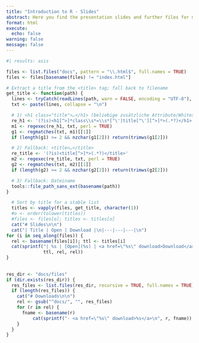 ```yaml
---
title: "Introduction to R - Slides"
abstract: Here you find the presentation slides and further files for my introductory course in R
format: html
execute:
  echo: false
warning: false
message: false
---
```


```r
#| results: asis

files <- list.files("docs", pattern = "\\.html$", full.names = TRUE)
files <- files[basename(files) != "index.html"]

# Extract a title from the <title> tag; fall back to filename
get_title <- function(path) {
  lines <- tryCatch(readLines(path, warn = FALSE, encoding = "UTF-8"), error = function(e) "")
  txt <- paste(lines, collapse = "\n")

  # 1) <h1 class="title">…</h1> (beliebige zusätzliche Attribute/Whitespace erlaubt)
  re_h1 <- '(?is)<h1[^>]*class\\s*=\\s*["\']title["\'][^>]*>(.*?)</h1>'
  m1 <- regexec(re_h1, txt, perl = TRUE)
  g1 <- regmatches(txt, m1)[[1]]
  if (length(g1) >= 2 && nzchar(g1[2])) return(trimws(g1[2]))

  # 2) Fallback: <title>…</title>
  re_title <- '(?is)<title[^>]*>(.*?)</title>'
  m2 <- regexec(re_title, txt, perl = TRUE)
  g2 <- regmatches(txt, m2)[[1]]
  if (length(g2) >= 2 && nzchar(g2[2])) return(trimws(g2[2]))

  # 3) Fallback: Dateiname
  tools::file_path_sans_ext(basename(path))
}

  # Sort by title for a stable list
  titles <- vapply(files, get_title, character(1))
  #o <- order(tolower(titles))
  #files <- files[o]; titles <- titles[o]
  cat("# Slides\n\n")
  cat("| Title | Open | Download |\n|---|---|---|\n")
for (i in seq_along(files)) {
  rel <- basename(files[i]); ttl <- titles[i]
  cat(sprintf("| %s | [Open](%s) | <a href=\"%s\" download>Download</a> |\n",
              ttl, rel, rel))
}
  
  
res_dir <- "docs/files"
if (dir.exists(res_dir)) {
  res_files <- list.files(res_dir, recursive = TRUE, full.names = TRUE)
  if (length(res_files)) {
    cat("# Downloads\n\n")
    rel <- gsub("^docs/", "", res_files)
    for (r in rel) {
      fname <- basename(r)
          cat(sprintf("- <a href=\"%s\" download>%s</a>\n", r, fname))
    }
  }
}  
  
```
